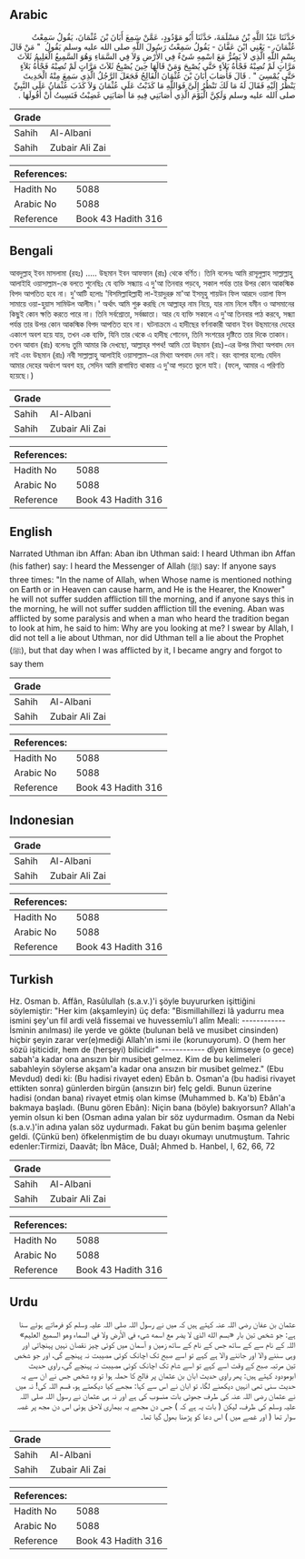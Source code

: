 ## Arabic


<div dir="rtl" lang="ar" style={{fontSize:'larger',backgroundColor:'#f8f9fa',padding:20}}>
حَدَّثَنَا عَبْدُ اللَّهِ بْنُ مَسْلَمَةَ، حَدَّثَنَا أَبُو مَوْدُودٍ، عَمَّنْ سَمِعَ أَبَانَ بْنَ عُثْمَانَ، يَقُولُ سَمِعْتُ عُثْمَانَ، - يَعْنِي ابْنَ عَفَّانَ - يَقُولُ سَمِعْتُ رَسُولَ اللَّهِ صلى الله عليه وسلم يَقُولُ ‏ "‏ مَنْ قَالَ بِسْمِ اللَّهِ الَّذِي لاَ يَضُرُّ مَعَ اسْمِهِ شَىْءٌ فِي الأَرْضِ وَلاَ فِي السَّمَاءِ وَهُوَ السَّمِيعُ الْعَلِيمُ ثَلاَثَ مَرَّاتٍ لَمْ تُصِبْهُ فَجْأَةُ بَلاَءٍ حَتَّى يُصْبِحَ وَمَنْ قَالَهَا حِينَ يُصْبِحُ ثَلاَثَ مَرَّاتٍ لَمْ تُصِبْهُ فَجْأَةُ بَلاَءٍ حَتَّى يُمْسِيَ ‏"‏ ‏.‏ قَالَ فَأَصَابَ أَبَانَ بْنَ عُثْمَانَ الْفَالِجُ فَجَعَلَ الرَّجُلُ الَّذِي سَمِعَ مِنْهُ الْحَدِيثَ يَنْظُرُ إِلَيْهِ فَقَالَ لَهُ مَا لَكَ تَنْظُرُ إِلَىَّ فَوَاللَّهِ مَا كَذَبْتُ عَلَى عُثْمَانَ وَلاَ كَذَبَ عُثْمَانُ عَلَى النَّبِيِّ صلى الله عليه وسلم وَلَكِنَّ الْيَوْمَ الَّذِي أَصَابَنِي فِيهِ مَا أَصَابَنِي غَضِبْتُ فَنَسِيتُ أَنْ أَقُولَهَا ‏.‏
</div>
<div style={{backgroundColor:'#f8f9fa',padding:20, marginBottom: 10}}><table> <thead> <tr> <th>Grade</th> <th></th> </tr> </thead> <tbody> <tr><td>Sahih</td><td>Al-Albani</td></tr><tr><td>Sahih</td><td>Zubair Ali Zai</td></tr></tbody></table><table> <thead> <tr> <th>References:</th> <th></th> </tr> </thead> <tbody><tr><td>Hadith No</td><td>5088</td></tr><tr><td>Arabic No</td><td>5088</td></tr><tr><td>Reference</td><td>Book 43 Hadith 316</td></tr></tbody></table></div>

## Bengali


<div dir="ltr" lang="bn" style={{fontSize:'larger',backgroundColor:'#f8f9fa',padding:20}}>
আবদুল্লাহ্‌ ইবন মাসলামা (রহঃ) ..... উছমান ইবন আফফান (রাঃ) থেকে বর্ণিত। তিনি বলেনঃ আমি রাসূলুল্লাহ সাল্লাল্লাহু আলাইহি ওয়াসাল্লাম-কে বলতে শুনেছিঃ যে ব্যক্তি সন্ধ্যায় এ দু'আ তিনবার পড়বে, সকাল পর্যন্ত তার উপর কোন আকস্মিক বিপদ আপতিত হবে না। দু'আটি হলোঃ 'বিসমিল্লাহিল্লাহী লা-ইয়াদুররু মা'আ ইসমূহু শায়উন ফিল আরদে ওয়ালা ফিস সামায়ে ওয়া-হুয়াস সামিউল আলীম।' অর্থাৎ আমি শুরু করছি সে আল্লাহ্‌র নাম নিয়ে, যার নাম নিলে যমীন ও আসমানের কিছুই কোন ক্ষতি করতে পারে না। তিনি সর্বশ্রোতা, সর্বজ্ঞাতা। আর যে ব্যক্তি সকালে এ দু'আ তিনবার পাঠ করবে, সন্ধ্যা পর্যন্ত তার উপর কোন আকস্মিক বিপদ আপতিত হবে না। ঘটনাক্রমে এ হাদীছের বর্ণনাকারী আবান ইবন উছমানের দেহের একাংশ অবশ হয়ে যায়, তখন এক ব্যক্তি, যিনি তার থেকে এ হাদীছ শোনেন, তিনি সংশয়ের দৃষ্টিতে তার দিকে তাকান। তখন আবান (রাঃ) বলেনঃ তুমি আমার কি দেখছো, আল্লাহ্‌র শপথ! আমি তো উছমান (রাঃ)-এর উপর মিথ্যা অপবাদ দেন নাই এবং উছমান (রাঃ) নবী সাল্লাল্লাহু আলাইহি ওয়াসাল্লাম-এর মিথ্যা অপবাদ দেন নাই। বরং ব্যাপার হলোঃ যেদিন আমার দেহের অর্ধাংশ অবশ হয়, সেদিন আমি রাগান্বিত থাকায় এ দু'আ পড়তে ভুলে যাই। (ফলে, আমার এ পরিণতি হয়েছে।)
</div>
<div style={{backgroundColor:'#f8f9fa',padding:20, marginBottom: 10}}><table> <thead> <tr> <th>Grade</th> <th></th> </tr> </thead> <tbody> <tr><td>Sahih</td><td>Al-Albani</td></tr><tr><td>Sahih</td><td>Zubair Ali Zai</td></tr></tbody></table><table> <thead> <tr> <th>References:</th> <th></th> </tr> </thead> <tbody><tr><td>Hadith No</td><td>5088</td></tr><tr><td>Arabic No</td><td>5088</td></tr><tr><td>Reference</td><td>Book 43 Hadith 316</td></tr></tbody></table></div>

## English


<div dir="ltr" lang="en" style={{fontSize:'larger',backgroundColor:'#f8f9fa',padding:20}}>
Narrated Uthman ibn Affan: Aban ibn Uthman said: I heard Uthman ibn Affan (his father) say: I heard the Messenger of Allah (ﷺ) say: If anyone says three times: "In the name of Allah, when Whose name is mentioned nothing on Earth or in Heaven can cause harm, and He is the Hearer, the Knower" he will not suffer sudden affliction till the morning, and if anyone says this in the morning, he will not suffer sudden affliction till the evening. Aban was afflicted by some paralysis and when a man who heard the tradition began to look at him, he said to him: Why are you looking at me? I swear by Allah, I did not tell a lie about Uthman, nor did Uthman tell a lie about the Prophet (ﷺ), but that day when I was afflicted by it, I became angry and forgot to say them
</div>
<div style={{backgroundColor:'#f8f9fa',padding:20, marginBottom: 10}}><table> <thead> <tr> <th>Grade</th> <th></th> </tr> </thead> <tbody> <tr><td>Sahih</td><td>Al-Albani</td></tr><tr><td>Sahih</td><td>Zubair Ali Zai</td></tr></tbody></table><table> <thead> <tr> <th>References:</th> <th></th> </tr> </thead> <tbody><tr><td>Hadith No</td><td>5088</td></tr><tr><td>Arabic No</td><td>5088</td></tr><tr><td>Reference</td><td>Book 43 Hadith 316</td></tr></tbody></table></div>

## Indonesian


<div dir="ltr" lang="id" style={{fontSize:'larger',backgroundColor:'#f8f9fa',padding:20}}>

</div>
<div style={{backgroundColor:'#f8f9fa',padding:20, marginBottom: 10}}><table> <thead> <tr> <th>Grade</th> <th></th> </tr> </thead> <tbody> <tr><td>Sahih</td><td>Al-Albani</td></tr><tr><td>Sahih</td><td>Zubair Ali Zai</td></tr></tbody></table><table> <thead> <tr> <th>References:</th> <th></th> </tr> </thead> <tbody><tr><td>Hadith No</td><td>5088</td></tr><tr><td>Arabic No</td><td>5088</td></tr><tr><td>Reference</td><td>Book 43 Hadith 316</td></tr></tbody></table></div>

## Turkish


<div dir="ltr" lang="tr" style={{fontSize:'larger',backgroundColor:'#f8f9fa',padding:20}}>
Hz. Osman b. Affân, Rasûlullah (s.a.v.)'i şöyle buyururken işittiğini söylemiştir: "Her kim (akşamleyin) üç defa: "Bismillahillezi lâ yadurru mea ismini şey'un fil ardi velâ fissemai ve huvessemîu'l alîm Meali: ------------ İsminin anılması) ile yerde ve gökte (bulunan belâ ve musibet cinsinden) hiçbir şeyin zarar ver(e)mediği Allah'ın ismi ile (korunuyorum). O (hem her sözü işiticidir, hem de (herşeyi) bilicidir" ------------ dîyen kimseye (o gece) sabah'a kadar ona ansızın bir musibet gelmez. Kim de bu kelimeleri sabahleyin söylerse akşam'a kadar ona ansızın bir musibet gelmez." (Ebu Mevdud) dedi ki: (Bu hadisi rivayet eden) Ebân b. Osman'a (bu hadisi rivayet ettikten sonra) günlerden birgün (ansızın bir) felç geldi. Bu­nun üzerine hadisi (ondan bana) rivayet etmiş olan kimse (Muhammed b. Ka'b) Ebân'a bakmaya başladı. (Bunu gören Ebân): Niçin bana (böyle) bakıyorsun? Allah'a yemin olsun ki ben (Osman adına yalan bir söz uydurmadım. Osman da Nebi (s.a.v.)'in adına yalan söz uydurmadı. Fakat bu gün benim başıma gelenler geldi. (Çünkü ben) öfkelenmiştim de bu duayı okumayı unutmuştum. Tahric edenler:Tirmizi, Daavât; İbn Mâce, DuâI; Ahmed b. Hanbel, I, 62, 66, 72
</div>
<div style={{backgroundColor:'#f8f9fa',padding:20, marginBottom: 10}}><table> <thead> <tr> <th>Grade</th> <th></th> </tr> </thead> <tbody> <tr><td>Sahih</td><td>Al-Albani</td></tr><tr><td>Sahih</td><td>Zubair Ali Zai</td></tr></tbody></table><table> <thead> <tr> <th>References:</th> <th></th> </tr> </thead> <tbody><tr><td>Hadith No</td><td>5088</td></tr><tr><td>Arabic No</td><td>5088</td></tr><tr><td>Reference</td><td>Book 43 Hadith 316</td></tr></tbody></table></div>

## Urdu


<div dir="rtl" lang="ur" style={{fontSize:'larger',backgroundColor:'#f8f9fa',padding:20}}>
عثمان بن عفان رضی اللہ عنہ کہتے ہیں کہ میں نے رسول اللہ صلی اللہ علیہ وسلم کو فرماتے ہوئے سنا ہے: جو شخص تین بار «بسم الله الذي لا يضر مع اسمه شىء في الأرض ولا في السماء وهو السميع العليم» اللہ کے نام سے کے ساتھ جس کے نام کے ساتھ زمین و آسمان میں کوئی چیز نقصان نہیں پہنچاتی اور وہی سننے والا اور جاننے والا ہے کہے تو اسے صبح تک اچانک کوئی مصیبت نہ پہنچے گی، اور جو شخص تین مرتبہ صبح کے وقت اسے کہے تو اسے شام تک اچانک کوئی مصیبت نہ پہنچے گی، راوی حدیث ابومودود کہتے ہیں: پھر راوی حدیث ابان بن عثمان پر فالج کا حملہ ہوا تو وہ شخص جس نے ان سے یہ حدیث سنی تھی انہیں دیکھنے لگا، تو ابان نے اس سے کہا: مجھے کیا دیکھتے ہو، قسم اللہ کی! نہ میں نے عثمان رضی اللہ عنہ کی طرف جھوٹی بات منسوب کی ہے اور نہ ہی عثمان نے رسول اللہ صلی اللہ علیہ وسلم کی طرف، لیکن ( بات یہ ہے کہ ) جس دن مجھے یہ بیماری لاحق ہوئی اس دن مجھ پر غصہ سوار تھا ( اور غصے میں ) اس دعا کو پڑھنا بھول گیا تھا۔
</div>
<div style={{backgroundColor:'#f8f9fa',padding:20, marginBottom: 10}}><table> <thead> <tr> <th>Grade</th> <th></th> </tr> </thead> <tbody> <tr><td>Sahih</td><td>Al-Albani</td></tr><tr><td>Sahih</td><td>Zubair Ali Zai</td></tr></tbody></table><table> <thead> <tr> <th>References:</th> <th></th> </tr> </thead> <tbody><tr><td>Hadith No</td><td>5088</td></tr><tr><td>Arabic No</td><td>5088</td></tr><tr><td>Reference</td><td>Book 43 Hadith 316</td></tr></tbody></table></div>